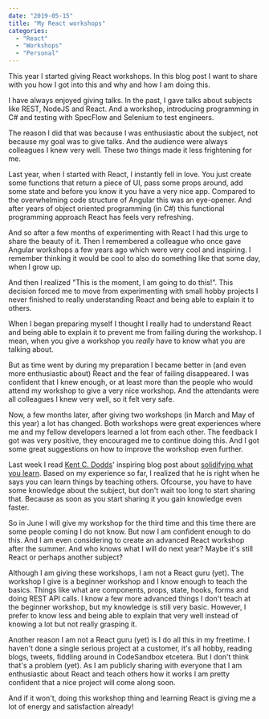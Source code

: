 ```yaml
---
date: "2019-05-15"
title: "My React workshops"
categories:
  - "React"
  - "Workshops"
  - "Personal"
---
```


This year I started giving React workshops. In this blog post I want to share with
you how I got into this and why and how I am doing this.

I have always enjoyed giving talks. In the past, I gave talks
about subjects like REST, NodeJS and React. And a workshop, introducing programming in C# and
testing with SpecFlow and Selenium to test engineers.

The reason I did that was because I was enthusiastic about the subject, not because my
goal was to give talks. And the audience were always colleagues I knew very well.
These two things made it less frightening for me.

Last year, when I started with React, I instantly fell in love. You just create some functions
that return a piece of UI, pass some props around, add some state and before you know it you have
a very nice app. Compared to the overwhelming code structure of Angular this was an eye-opener.
And after years of object oriented programming (in C#) this functional programming approach React
has feels very refreshing.

And so after a few months of experimenting with React I had this urge to share the beauty of it.
Then I remembered a colleague who once gave Angular workshops a few years ago which were very cool
and inspiring. I remember thinking it would be cool to also do something like that some day, when
I grow up.

And then I realized "This is the moment, I am going to do this!". This decision forced me to move from
experimenting with small hobby projects I never finished to really
understanding React and being able to explain it to others.

When I began preparing myself I thought I really had to understand React and being able to explain
it to prevent me from failing during the workshop. I mean, when you give a workshop you _really_ have
to know what you are talking about.

But as time went by during my preparation I became better in (and even more enthusiastic about)
React and the fear of failing disappeared. I was confident that I knew enough, or at least more than
the people who would attend my workshop to give a very nice workshop. And the attendants were all
colleagues I knew very well, so it felt very safe.

Now, a few months later, after giving two workshops (in March and May of this year) a lot has changed.
Both workshops were great experiences where me and my fellow developers learned a lot from each other.
The feedback I got was very positive, they encouraged me to continue doing this. And I got some great
suggestions on how to improve the workshop even further.

Last week I read [Kent C. Dodds]' inspiring blog post about [solidifying what you learn]. Based on my
experience so far, I realized that he is right when he says you can learn things by teaching others.
Ofcourse, you have to have some knowledge about the subject, but don't wait too long to start sharing
that. Because as soon as you start sharing it you gain knowledge even faster.

So in June I will give my workshop for the third time and this time there are some people coming I do
not know. But now I am confident enough to do this. And I am even considering to create an advanced
React workshop after the summer. And who knows what I will do next year? Maybe it's still React or
perhaps another subject?

Although I am giving these workshops, I am not a React guru (yet). The workshop I give is a
beginner workshop and I know enough to teach the basics. Things like what are components, props, state,
hooks, forms and doing REST API calls. I know a few more advanced things I don't teach at the beginner
workshop, but my knowledge is still very basic. However, I prefer to know less and being able to explain
that very well instead of knowing a lot but not really grasping it.

Another reason I am not a React guru (yet) is I do all this in my freetime. I haven't done a single serious
project at a customer, it's all hobby, reading blogs, tweets, fiddling around in CodeSandbox etcetera. But
I don't think that's a problem (yet). As I am publicly sharing with everyone that I am enthusiastic about
React and teach others how it works I am pretty confident that a nice project will come along soon.

And if it won't, doing this workshop thing and learning React is giving me a lot of energy and satisfaction already!

[kent c. dodds]: https://twitter.com/kentcdodds
[solidifying what you learn]: https://kentcdodds.com/blog/solidifying-what-you-learn
